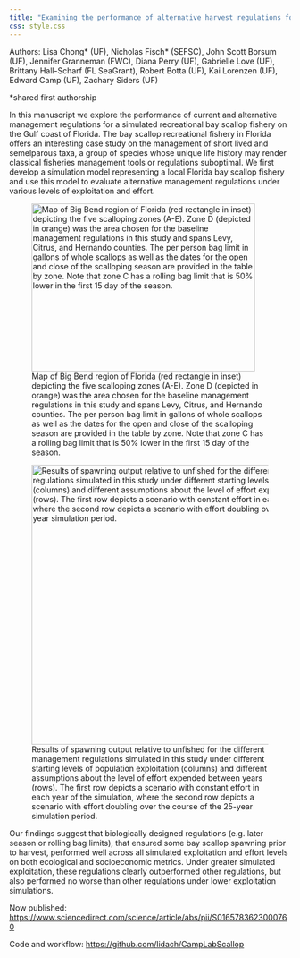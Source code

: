 ```yaml
---
title: "Examining the performance of alternative harvest regulations for short-lived taxa: A case study of Florida Bay scallop management"
css: style.css
---
```


Authors: Lisa Chong\* (UF), Nicholas Fisch\* (SEFSC), John Scott Borsum (UF), Jennifer Granneman (FWC), Diana Perry (UF), Gabrielle Love (UF), Brittany Hall-Scharf (FL SeaGrant), Robert Botta (UF), Kai Lorenzen (UF), Edward Camp (UF), Zachary Siders (UF)

\*shared first authorship

In this manuscript we explore the performance of current and alternative management regulations for a simulated recreational bay scallop fishery on the Gulf coast of Florida. The bay scallop recreational fishery in Florida offers an interesting case study on the management of short lived and semelparous taxa, a group of species whose unique life history may render classical fisheries management tools or regulations suboptimal. We first develop a simulation model representing a local Florida bay scallop fishery and use this model to evaluate alternative management regulations under various levels of exploitation and effort.

![Map of Big Bend region of Florida (red rectangle in inset) depicting the five scalloping zones (A-E). Zone D (depicted in orange) was the area chosen for the baseline management regulations in this study and spans Levy, Citrus, and Hernando counties. The per person bag limit in gallons of whole scallops as well as the dates for the open and close of the scalloping season are provided in the table by zone. Note that zone C has a rolling bag limit that is 50% lower in the first 15 day of the season.](./add_files/images/scallop_fig1.png){fig-align="center" width="400" height="300"}

![Results of spawning output relative to unfished for the different management regulations simulated in this study under different starting levels of population exploitation (columns) and different assumptions about the level of effort expended between years (rows). The first row depicts a scenario with constant effort in each year of the simulation, where the second row depicts a scenario with effort doubling over the course of the 25-year simulation period.](./add_files/images/scallop_fig2.jpg){fig-align="center" width="600" height="500"}

Our findings suggest that biologically designed regulations (e.g. later season or rolling bag limits), that ensured some bay scallop spawning prior to harvest, performed well across all simulated exploitation and effort levels on both ecological and socioeconomic metrics. Under greater simulated exploitation, these regulations clearly outperformed other regulations, but also performed no worse than other regulations under lower exploitation simulations.

Now published: <https://www.sciencedirect.com/science/article/abs/pii/S0165783623000760>

Code and workflow: <https://github.com/lidach/CampLabScallop>
